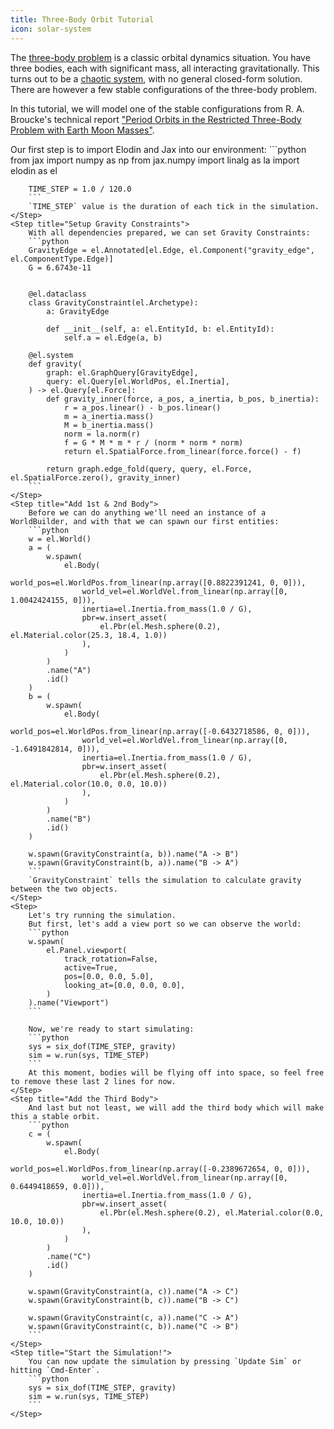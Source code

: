 ```yaml
---
title: Three-Body Orbit Tutorial
icon: solar-system
---
```


The [three-body problem](https://en.wikipedia.org/wiki/Three-body_problem) is a classic orbital dynamics situation.
You have three bodies, each with significant mass, all interacting gravitationally.
This turns out to be a [chaotic system](https://en.wikipedia.org/wiki/Chaos_theory), with no general closed-form solution. There are however
a few stable configurations of the three-body problem.

In this tutorial, we will model one of the stable configurations from
R. A. Broucke's technical report ["Period Orbits in the Restricted Three-Body Problem with Earth Moon Masses"](https://ntrs.nasa.gov/api/citations/19680013800/downloads/19680013800.pdf).

<Steps>
    <Step title="Import Elodin and JAX">
        Our first step is to import Elodin and Jax into our environment:
        ```python
        from jax import numpy as np
        from jax.numpy import linalg as la
        import elodin as el

        TIME_STEP = 1.0 / 120.0
        ```
        `TIME_STEP` value is the duration of each tick in the simulation.
    </Step>
    <Step title="Setup Gravity Constraints">
        With all dependencies prepared, we can set Gravity Constraints:
        ```python
        GravityEdge = el.Annotated[el.Edge, el.Component("gravity_edge", el.ComponentType.Edge)]
        G = 6.6743e-11


        @el.dataclass
        class GravityConstraint(el.Archetype):
            a: GravityEdge

            def __init__(self, a: el.EntityId, b: el.EntityId):
                self.a = el.Edge(a, b)

        @el.system
        def gravity(
            graph: el.GraphQuery[GravityEdge],
            query: el.Query[el.WorldPos, el.Inertia],
        ) -> el.Query[el.Force]:
            def gravity_inner(force, a_pos, a_inertia, b_pos, b_inertia):
                r = a_pos.linear() - b_pos.linear()
                m = a_inertia.mass()
                M = b_inertia.mass()
                norm = la.norm(r)
                f = G * M * m * r / (norm * norm * norm)
                return el.SpatialForce.from_linear(force.force() - f)

            return graph.edge_fold(query, query, el.Force, el.SpatialForce.zero(), gravity_inner)
        ```
    </Step>
    <Step title="Add 1st & 2nd Body">
        Before we can do anything we'll need an instance of a WorldBuilder, and with that we can spawn our first entities:
        ```python
        w = el.World()
        a = (
            w.spawn(
                el.Body(
                    world_pos=el.WorldPos.from_linear(np.array([0.8822391241, 0, 0])),
                    world_vel=el.WorldVel.from_linear(np.array([0, 1.0042424155, 0])),
                    inertia=el.Inertia.from_mass(1.0 / G),
                    pbr=w.insert_asset(
                        el.Pbr(el.Mesh.sphere(0.2), el.Material.color(25.3, 18.4, 1.0))
                    ),
                )
            )
            .name("A")
            .id()
        )
        b = (
            w.spawn(
                el.Body(
                    world_pos=el.WorldPos.from_linear(np.array([-0.6432718586, 0, 0])),
                    world_vel=el.WorldVel.from_linear(np.array([0, -1.6491842814, 0])),
                    inertia=el.Inertia.from_mass(1.0 / G),
                    pbr=w.insert_asset(
                        el.Pbr(el.Mesh.sphere(0.2), el.Material.color(10.0, 0.0, 10.0))
                    ),
                )
            )
            .name("B")
            .id()
        )

        w.spawn(GravityConstraint(a, b)).name("A -> B")
        w.spawn(GravityConstraint(b, a)).name("B -> A")
        ```
        `GravityConstraint` tells the simulation to calculate gravity between the two objects.
    </Step>
    <Step>
        Let's try running the simulation.
        But first, let's add a view port so we can observe the world:
        ```python
        w.spawn(
            el.Panel.viewport(
                track_rotation=False,
                active=True,
                pos=[0.0, 0.0, 5.0],
                looking_at=[0.0, 0.0, 0.0],
            )
        ).name("Viewport")
        ```

        Now, we're ready to start simulating:
        ```python
        sys = six_dof(TIME_STEP, gravity)
        sim = w.run(sys, TIME_STEP)
        ```
        At this moment, bodies will be flying off into space, so feel free to remove these last 2 lines for now.
    </Step>
    <Step title="Add the Third Body">
        And last but not least, we will add the third body which will make this a stable orbit.
        ```python
        c = (
            w.spawn(
                el.Body(
                    world_pos=el.WorldPos.from_linear(np.array([-0.2389672654, 0, 0])),
                    world_vel=el.WorldVel.from_linear(np.array([0, 0.6449418659, 0.0])),
                    inertia=el.Inertia.from_mass(1.0 / G),
                    pbr=w.insert_asset(
                        el.Pbr(el.Mesh.sphere(0.2), el.Material.color(0.0, 10.0, 10.0))
                    ),
                )
            )
            .name("C")
            .id()
        )

        w.spawn(GravityConstraint(a, c)).name("A -> C")
        w.spawn(GravityConstraint(b, c)).name("B -> C")

        w.spawn(GravityConstraint(c, a)).name("C -> A")
        w.spawn(GravityConstraint(c, b)).name("C -> B")
        ```
    </Step>
    <Step title="Start the Simulation!">
        You can now update the simulation by pressing `Update Sim` or hitting `Cmd-Enter`.
        ```python
        sys = six_dof(TIME_STEP, gravity)
        sim = w.run(sys, TIME_STEP)
        ```
    </Step>
</Steps>
